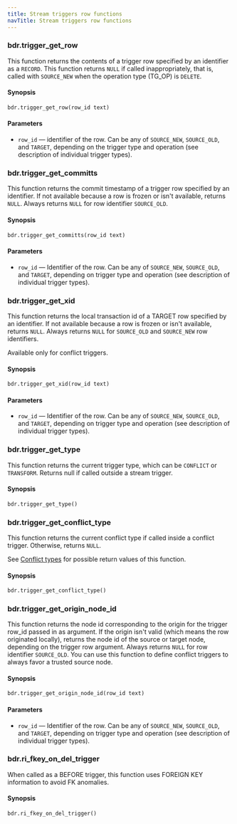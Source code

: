 ```yaml
---
title: Stream triggers row functions
navTitle: Stream triggers row functions
---
```


### bdr.trigger_get_row

This function returns the contents of a trigger row specified by an identifier
as a `RECORD`. This function returns `NULL` if called inappropriately, that is,
called with `SOURCE_NEW` when the operation type (TG_OP) is `DELETE`.

#### Synopsis

```sql
bdr.trigger_get_row(row_id text)
```

#### Parameters

-   `row_id` &mdash; identifier of the row. Can be any of `SOURCE_NEW`, `SOURCE_OLD`, and
    `TARGET`, depending on the trigger type and operation (see description of
    individual trigger types).

### bdr.trigger_get_committs

This function returns the commit timestamp of a trigger row specified by an
identifier. If not available because a row is frozen or isn't available,
returns `NULL`. Always returns `NULL` for row identifier `SOURCE_OLD`.

#### Synopsis

```sql
bdr.trigger_get_committs(row_id text)
```

#### Parameters

-   `row_id` &mdash; Identifier of the row. Can be any of `SOURCE_NEW`, `SOURCE_OLD`, and
    `TARGET`, depending on trigger type and operation (see description of
    individual trigger types).

### bdr.trigger_get_xid

This function returns the local transaction id of a TARGET row specified by an
identifier. If not available because a row is frozen or isn't available,
returns `NULL`. Always returns `NULL` for `SOURCE_OLD` and `SOURCE_NEW` row
identifiers.

Available only for conflict triggers.

#### Synopsis

```sql
bdr.trigger_get_xid(row_id text)
```

#### Parameters

-   `row_id` &mdash; Identifier of the row. Can be any of `SOURCE_NEW`, `SOURCE_OLD`, and
    `TARGET`, depending on trigger type and operation (see description of
    individual trigger types).

### bdr.trigger_get_type

This function returns the current trigger type, which can be `CONFLICT`
or `TRANSFORM`. Returns null if called outside a stream trigger.

#### Synopsis

```sql
bdr.trigger_get_type()
```

### bdr.trigger_get_conflict_type

This function returns the current conflict type if called inside a conflict
trigger. Otherwise, returns `NULL`.

See [Conflict types](consistency/conflicts#list-of-conflict-types)
for possible return values of this function.

#### Synopsis

```sql
bdr.trigger_get_conflict_type()
```

### bdr.trigger_get_origin_node_id

This function returns the node id corresponding to the origin for the trigger
row_id passed in as argument. If the origin isn't valid (which means the row
originated locally), returns the node id of the source or target node,
depending on the trigger row argument. Always returns `NULL` for row identifier
`SOURCE_OLD`. You can use this function to define conflict triggers to always favor a
trusted source node.

#### Synopsis

```sql
bdr.trigger_get_origin_node_id(row_id text)
```

#### Parameters

-   `row_id` &mdash; Identifier of the row. Can be any of `SOURCE_NEW`, `SOURCE_OLD`, and
    `TARGET`, depending on trigger type and operation (see description of
    individual trigger types).

### bdr.ri_fkey_on_del_trigger

When called as a BEFORE trigger, this function uses FOREIGN KEY information
to avoid FK anomalies.

#### Synopsis

```sql
bdr.ri_fkey_on_del_trigger()
```

